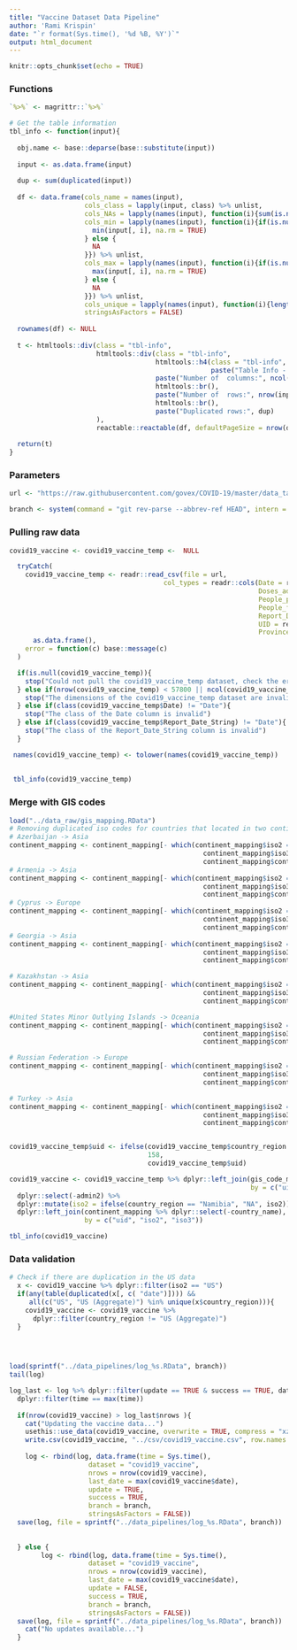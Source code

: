 ```yaml
---
title: "Vaccine Dataset Data Pipeline"
author: 'Rami Krispin'
date: "`r format(Sys.time(), '%d %B, %Y')`"
output: html_document
---
```


```r
knitr::opts_chunk$set(echo = TRUE)
```

### Functions   

```r
`%>%` <- magrittr::`%>%`

# Get the table information
tbl_info <- function(input){
  
  obj.name <- base::deparse(base::substitute(input))
  
  input <- as.data.frame(input)
  
  dup <- sum(duplicated(input))
  
  df <- data.frame(cols_name = names(input),
                   cols_class = lapply(input, class) %>% unlist,
                   cols_NAs = lapply(names(input), function(i){sum(is.na(input[, i]))}) %>% unlist,
                   cols_min = lapply(names(input), function(i){if(is.numeric(input[, i])){
                     min(input[, i], na.rm = TRUE)
                   } else {
                     NA
                   }}) %>% unlist,
                   cols_max = lapply(names(input), function(i){if(is.numeric(input[, i])){
                     max(input[, i], na.rm = TRUE)
                   } else {
                     NA
                   }}) %>% unlist,
                   cols_unique = lapply(names(input), function(i){length(unique(input[, i]))}) %>% unlist,
                   stringsAsFactors = FALSE)
  
  rownames(df) <- NULL
  
  t <- htmltools::div(class = "tbl-info",
                      htmltools::div(class = "tbl-info",
                                     htmltools::h4(class = "tbl-info", 
                                                   paste("Table Info - ", obj.name)),
                                     paste("Number of  columns:", ncol(input)),
                                     htmltools::br(),
                                     paste("Number of  rows:", nrow(input)),
                                     htmltools::br(),
                                     paste("Duplicated rows:", dup)
                      ),
                      reactable::reactable(df, defaultPageSize = nrow(df)))
  
  return(t)
}

```


### Parameters

```r
url <- "https://raw.githubusercontent.com/govex/COVID-19/master/data_tables/vaccine_data/global_data/time_series_covid19_vaccine_global.csv"

branch <- system(command = "git rev-parse --abbrev-ref HEAD", intern = TRUE)
```


### Pulling raw data

```r
covid19_vaccine <- covid19_vaccine_temp <-  NULL

  tryCatch(
    covid19_vaccine_temp <- readr::read_csv(file = url,
                                       col_types = readr::cols(Date = readr::col_date(format = "%Y-%m-%d"),
                                                               Doses_admin = readr::col_number(),
                                                               People_partially_vaccinated = readr::col_number(),
                                                               People_fully_vaccinated = readr::col_number(),
                                                               Report_Date_String = readr::col_date(format = "%Y-%m-%d"),
                                                               UID = readr::col_number(),
                                                               Province_State = readr::col_character())) %>%
      as.data.frame(),
    error = function(c) base::message(c)
  )

  if(is.null(covid19_vaccine_temp)){
    stop("Could not pull the covid19_vaccine_temp dataset, check the error")
  } else if(nrow(covid19_vaccine_temp) < 57800 || ncol(covid19_vaccine_temp) != 8){
    stop("The dimensions of the covid19_vaccine_temp dataset are invalid")
  } else if(class(covid19_vaccine_temp$Date) != "Date"){
    stop("The class of the Date column is invalid")
  } else if(class(covid19_vaccine_temp$Report_Date_String) != "Date"){
    stop("The class of the Report_Date_String column is invalid")
  }

 names(covid19_vaccine_temp) <- tolower(names(covid19_vaccine_temp))
 
 
 tbl_info(covid19_vaccine_temp)
```


### Merge with GIS codes

```r
load("../data_raw/gis_mapping.RData")
# Removing duplicated iso codes for countries that located in two continents
# Azerbaijan -> Asia
continent_mapping <- continent_mapping[- which(continent_mapping$iso2 == "AZ" & 
                                                 continent_mapping$iso3 == "AZE" &
                                                 continent_mapping$continent_name == "Europe"),] 
# Armenia -> Asia
continent_mapping <- continent_mapping[- which(continent_mapping$iso2 == "AM" & 
                                                 continent_mapping$iso3 == "ARM" &
                                                 continent_mapping$continent_name == "Europe"),] 
# Cyprus -> Europe
continent_mapping <- continent_mapping[- which(continent_mapping$iso2 == "CY" & 
                                                 continent_mapping$iso3 == "CYP" &
                                                 continent_mapping$continent_name == "Asia"),] 
# Georgia -> Asia
continent_mapping <- continent_mapping[- which(continent_mapping$iso2 == "GE" & 
                                                 continent_mapping$iso3 == "GEO" &
                                                 continent_mapping$continent_name == "Europe"),] 

# Kazakhstan -> Asia
continent_mapping <- continent_mapping[- which(continent_mapping$iso2 == "KZ" & 
                                                 continent_mapping$iso3 == "KAZ" &
                                                 continent_mapping$continent_name == "Europe"),] 

#United States Minor Outlying Islands -> Oceania
continent_mapping <- continent_mapping[- which(continent_mapping$iso2 == "UM" & 
                                                 continent_mapping$iso3 == "UMI" &
                                                 continent_mapping$continent_name == "North America"),] 

# Russian Federation -> Europe
continent_mapping <- continent_mapping[- which(continent_mapping$iso2 == "RU" & 
                                                 continent_mapping$iso3 == "RUS" &
                                                 continent_mapping$continent_name == "Asia"),] 

# Turkey -> Asia
continent_mapping <- continent_mapping[- which(continent_mapping$iso2 == "TR" & 
                                                 continent_mapping$iso3 == "TUR" &
                                                 continent_mapping$continent_name == "Europe"),] 


covid19_vaccine_temp$uid <- ifelse(covid19_vaccine_temp$country_region == "Taiwan*" & is.na(covid19_vaccine_temp$uid),
                                   158,
                                   covid19_vaccine_temp$uid)

covid19_vaccine <- covid19_vaccine_temp %>% dplyr::left_join(gis_code_mapping %>% dplyr::select(- country_region, - province_state),
                                                             by = c("uid")) %>%
  dplyr::select(-admin2) %>%
  dplyr::mutate(iso2 = ifelse(country_region == "Namibia", "NA", iso2)) %>%
  dplyr::left_join(continent_mapping %>% dplyr::select(-country_name),
                   by = c("uid", "iso2", "iso3"))

tbl_info(covid19_vaccine)
```


### Data validation

```r
# Check if there are duplication in the US data
  x <- covid19_vaccine %>% dplyr::filter(iso2 == "US")
  if(any(table(duplicated(x[, c( "date")]))) &&
     all(c("US", "US (Aggregate)") %in% unique(x$country_region))){
    covid19_vaccine <- covid19_vaccine %>%
      dplyr::filter(country_region != "US (Aggregate)")
  }



  
load(sprintf("../data_pipelines/log_%s.RData", branch))
tail(log)

log_last <- log %>% dplyr::filter(update == TRUE & success == TRUE, dataset == "covid19_vaccine") %>%
  dplyr::filter(time == max(time))
  
  if(nrow(covid19_vaccine) > log_last$nrows ){
    cat("Updating the vaccine data...")
    usethis::use_data(covid19_vaccine, overwrite = TRUE, compress = "xz")
    write.csv(covid19_vaccine, "../csv/covid19_vaccine.csv", row.names = FALSE)
      
    log <- rbind(log, data.frame(time = Sys.time(),
                    dataset = "covid19_vaccine",
                    nrows = nrow(covid19_vaccine),
                    last_date = max(covid19_vaccine$date),
                    update = TRUE,
                    success = TRUE,
                    branch = branch,
                    stringsAsFactors = FALSE))
  save(log, file = sprintf("../data_pipelines/log_%s.RData", branch))
    
    
  } else {
        log <- rbind(log, data.frame(time = Sys.time(),
                    dataset = "covid19_vaccine",
                    nrows = nrow(covid19_vaccine),
                    last_date = max(covid19_vaccine$date),
                    update = FALSE,
                    success = TRUE,
                    branch = branch,
                    stringsAsFactors = FALSE))
  save(log, file = sprintf("../data_pipelines/log_%s.RData", branch))
    cat("No updates available...")
  }
```

